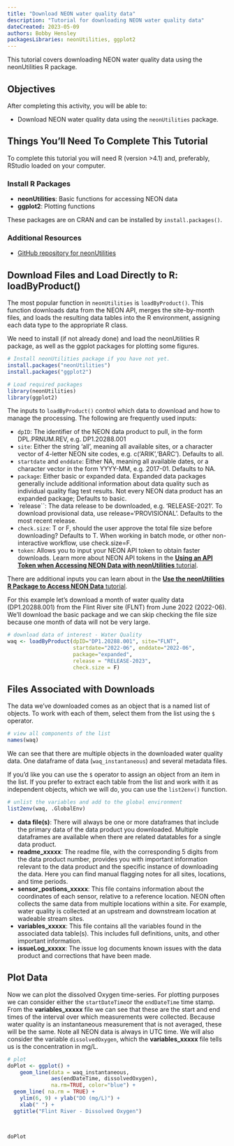 ---
title: "Download NEON water quality data"
description: "Tutorial for downloading NEON water quality data"
dateCreated: 2023-05-09
authors: Bobby Hensley
packagesLibraries: neonUtilities, ggplot2
---

This tutorial covers downloading NEON water quality data using the neonUtilities 
R package.

<div id="ds-objectives" markdown="1">

## Objectives

After completing this activity, you will be able to:

* Download NEON water quality data using the `neonUtilities` package.

## Things You'll Need To Complete This Tutorial
To complete this tutorial you will need R (version >4.1) and, 
preferably, RStudio loaded on your computer.

### Install R Packages

* **neonUtilities**: Basic functions for accessing NEON data
* **ggplot2**: Plotting functions

These packages are on CRAN and can be installed by 
`install.packages()`.

### Additional Resources

* <a href="https://github.com/NEONScience/NEON-Utilities/neonUtilities" target="_blank">GitHub repository for neonUtilities</a>

</div>

## Download Files and Load Directly to R: loadByProduct()

The most popular function in `neonUtilities` is `loadByProduct()`. 
This function downloads data from the NEON API, merges the site-by-month 
files, and loads the resulting data tables into the R environment, 
assigning each data type to the appropriate R class.

We need to install (if not already done) and load the neonUtilities R package, 
as well as the ggplot packages for plotting some figures. 

```{r set-up-env, eval=F}
# Install neonUtilities package if you have not yet.
install.packages("neonUtilities")
install.packages("ggplot2")
```

```{r load-packages}
# Load required packages
library(neonUtilities)
library(ggplot2)
```

The inputs to `loadByProduct()` control which data to download and how 
to manage the processing. The following are frequently used inputs: 

* `dpID`: The identifier of the NEON data product to pull, in the form 
DPL.PRNUM.REV, e.g. DP1.20288.001
* `site`: Either the string 'all', meaning all available sites, or a character 
vector of 4-letter NEON site codes, e.g. c('ARIK','BARC'). Defaults to all. 
* `startdate` and `enddate`: Either NA, meaning all available dates, or a 
character vector in the form YYYY-MM, e.g. 2017-01. Defaults to NA.
* `package`: Either basic or expanded data. Expanded data packages generally
include additional information about data quality such as individual quality 
flag test results. Not every NEON data product has an expanded package; Defaults
to basic.
* `release``: The data release to be downloaded, e.g. 'RELEASE-2021'. To 
download provisional data, use release='PROVISIONAL'. Defaults to the most 
recent release.
* `check.size`: T or F, should the user approve the total file size before 
downloading? Defaults to T. When working in batch mode, or other 
non-interactive workflow, use check.size=F.
* `token`: Allows you to input your NEON API token to obtain faster downloads. 
Learn more about NEON API tokens in the <a href="https//:www.neonscience.org/neon-api-tokens-tutorial" target="_blank">**Using an API Token when Accessing NEON Data with neonUtilities** tutorial</a>. 

There are additional inputs you can learn about in the 
<a href="https//:www.neonscience.org/neonDataStackR" target="_blank">**Use the neonUtilities R Package to Access NEON Data** tutorial</a>. 

For this example let's download a month of water quality data (DP1.20288.001) 
from the Flint River site (FLNT) from June 2022 (2022-06).  We'll download the
basic package and we can skip checking the file size because one month of data 
will not be very large.

```{r download-data-waq, results='hide'}
# download data of interest - Water Quality
waq <- loadByProduct(dpID="DP1.20288.001", site="FLNT", 
                     startdate="2022-06", enddate="2022-06", 
                     package="expanded", 
                     release = "RELEASE-2023",
                     check.size = F)

```

## Files Associated with Downloads

The data we've downloaded comes as an object that is a named list of objects. 
To work with each of them, select them from the list using the `$` operator. 

```{r loadBy-list}
# view all components of the list
names(waq)

```

We can see that there are multiple objects in the downloaded water quality data. 
One dataframe of data (`waq_instantaneous`) and several metadata files. 

If you'd like you can use the `$` operator to assign an object from an item in 
the list. If you prefer to extract each table from the list and work with it as 
independent objects, which we will do, you can use the `list2env()` function. 

```{r unlist-vars}
# unlist the variables and add to the global environment
list2env(waq, .GlobalEnv)
```

* **data file(s)**: There will always be one or more dataframes that include the 
primary data of the data product you downloaded. Multiple dataframes are 
available when there are related datatables for a single data product.
* **readme_xxxxx**: The readme file, with the corresponding 5 digits from the 
data product number, provides you with important information relevant to the 
data product and the specific instance of downloading the data. Here you can 
find manual flagging notes for all sites, locations, and time periods.
* **sensor_postions_xxxxx**: This file contains information about the coordinates
of each sensor, relative to a reference location. NEON often collects the same 
data from multiple locations within a site.  For example, water quality is 
collected at an upstream and downstream location at wadeable stream sites.   
* **variables_xxxxx**: This file contains all the variables found in the 
associated data table(s). This includes full definitions, units, and other 
important information. 
* **issueLog_xxxxx**: The issue log documents known issues with the data 
product and corrections that have been made.


## Plot Data

Now we can plot the dissolved Oxygen time-series.  For plotting purposes we
can consider either the `startDateTime`or the `endDateTime` time stamp. From
the **variables_xxxxx** file we can see that these are the start and end times
of the interval over which measurements were collected.  Because water quality
is an instantaneous measurement that is not averaged, these will be the same.
Note all NEON data is always in UTC time. We will also consider the variable 
`dissolvedOxygen`, which the **variables_xxxxx** file tells us is the 
concentration in mg/L. 

```{r plot-wqual}
# plot
doPlot <- ggplot() +
	geom_line(data = waq_instantaneous, 
	          aes(endDateTime, dissolvedOxygen), 
	          na.rm=TRUE, color="blue") +
  geom_line( na.rm = TRUE) +
	ylim(6, 9) + ylab("DO (mg/L)") +
	xlab(" ") +
  ggtitle("Flint River - Dissolved Oxygen") 
  
  

doPlot

```